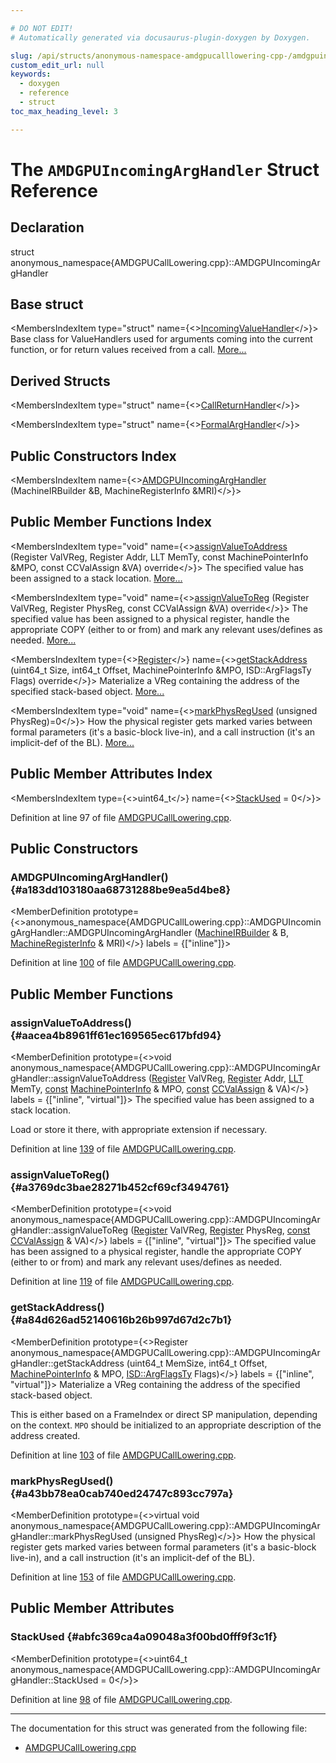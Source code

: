 ```yaml
---

# DO NOT EDIT!
# Automatically generated via docusaurus-plugin-doxygen by Doxygen.

slug: /api/structs/anonymous-namespace-amdgpucalllowering-cpp-/amdgpuincomingarghandler
custom_edit_url: null
keywords:
  - doxygen
  - reference
  - struct
toc_max_heading_level: 3

---
```





# The `AMDGPUIncomingArgHandler` Struct Reference

<DoxygenPage pluginConfig={pluginConfig}>



## Declaration

<CodeBlock>struct anonymous_namespace{AMDGPUCallLowering.cpp}::AMDGPUIncomingArgHandler</CodeBlock>

## Base struct

<MembersIndex>

<MembersIndexItem
  type="struct"
  name={<><a href="/docs/api/structs/llvm/calllowering/incomingvaluehandler">IncomingValueHandler</a></>}>
Base class for ValueHandlers used for arguments coming into the current function, or for return values received from a call. <a href="/docs/api/structs/llvm/calllowering/incomingvaluehandler/#details">More...</a>
</MembersIndexItem>

</MembersIndex>

## Derived Structs

<MembersIndex>

<MembersIndexItem
  type="struct"
  name={<><a href="/docs/api/structs/anonymous-namespace-amdgpucalllowering-cpp-/callreturnhandler">CallReturnHandler</a></>}>
</MembersIndexItem>

<MembersIndexItem
  type="struct"
  name={<><a href="/docs/api/structs/anonymous-namespace-amdgpucalllowering-cpp-/formalarghandler">FormalArgHandler</a></>}>
</MembersIndexItem>

</MembersIndex>

## Public Constructors Index

<MembersIndex>

<MembersIndexItem
  name={<><a href="#a183dd103180aa68731288be9ea5d4be8">AMDGPUIncomingArgHandler</a> (MachineIRBuilder &amp;B, MachineRegisterInfo &amp;MRI)</>}>
</MembersIndexItem>

</MembersIndex>

## Public Member Functions Index

<MembersIndex>

<MembersIndexItem
  type="void"
  name={<><a href="#aacea4b8961ff61ec169565ec617bfd94">assignValueToAddress</a> (Register ValVReg, Register Addr, LLT MemTy, const MachinePointerInfo &amp;MPO, const CCValAssign &amp;VA) override</>}>
The specified value has been assigned to a stack location. <a href="#aacea4b8961ff61ec169565ec617bfd94">More...</a>
</MembersIndexItem>

<MembersIndexItem
  type="void"
  name={<><a href="#a3769dc3bae28271b452cf69cf3494761">assignValueToReg</a> (Register ValVReg, Register PhysReg, const CCValAssign &amp;VA) override</>}>
The specified value has been assigned to a physical register, handle the appropriate COPY (either to or from) and mark any relevant uses/defines as needed. <a href="#a3769dc3bae28271b452cf69cf3494761">More...</a>
</MembersIndexItem>

<MembersIndexItem
  type={<><a href="/docs/api/classes/llvm/register">Register</a></>}
  name={<><a href="#a84d626ad52140616b26b997d67d2c7b1">getStackAddress</a> (uint64&#95;t Size, int64&#95;t Offset, MachinePointerInfo &amp;MPO, ISD::ArgFlagsTy Flags) override</>}>
Materialize a VReg containing the address of the specified stack-based object. <a href="#a84d626ad52140616b26b997d67d2c7b1">More...</a>
</MembersIndexItem>

<MembersIndexItem
  type="void"
  name={<><a href="#a43bb78ea0cab740ed24747c893cc797a">markPhysRegUsed</a> (unsigned PhysReg)=0</>}>
How the physical register gets marked varies between formal parameters (it&#39;s a basic-block live-in), and a call instruction (it&#39;s an implicit-def of the BL). <a href="#a43bb78ea0cab740ed24747c893cc797a">More...</a>
</MembersIndexItem>

</MembersIndex>

## Public Member Attributes Index

<MembersIndex>

<MembersIndexItem
  type={<>uint64&#95;t</>}
  name={<><a href="#abfc369ca4a09048a3f00bd0fff9f3c1f">StackUsed</a> = 0</>}>
</MembersIndexItem>

</MembersIndex>


Definition at line 97 of file <a href="/docs/api/files/lib/lib/target/lib/target/amdgpu/amdgpucalllowering-cpp">AMDGPUCallLowering.cpp</a>.

<SectionDefinition>

## Public Constructors

### AMDGPUIncomingArgHandler() {#a183dd103180aa68731288be9ea5d4be8}

<MemberDefinition
  prototype={<>anonymous&#95;namespace&#123;AMDGPUCallLowering.cpp&#125;::AMDGPUIncomingArgHandler::AMDGPUIncomingArgHandler (<a href="/docs/api/classes/llvm/machineirbuilder">MachineIRBuilder</a> &amp; B, <a href="/docs/api/classes/llvm/machineregisterinfo">MachineRegisterInfo</a> &amp; MRI)</>}
  labels = {["inline"]}>

Definition at line <a href="/docs/api/files/lib/lib/target/lib/target/amdgpu/amdgpucalllowering-cpp/#l00100">100</a> of file <a href="/docs/api/files/lib/lib/target/lib/target/amdgpu/amdgpucalllowering-cpp">AMDGPUCallLowering.cpp</a>.
</MemberDefinition>

</SectionDefinition>

<SectionDefinition>

## Public Member Functions

### assignValueToAddress() {#aacea4b8961ff61ec169565ec617bfd94}

<MemberDefinition
  prototype={<>void anonymous&#95;namespace&#123;AMDGPUCallLowering.cpp&#125;::AMDGPUIncomingArgHandler::assignValueToAddress (<a href="/docs/api/classes/llvm/register">Register</a> ValVReg, <a href="/docs/api/classes/llvm/register">Register</a> Addr, <a href="/docs/api/classes/llvm/llt">LLT</a> MemTy, <a href="/docs/api/files/lib/lib/target/lib/target/aarch64/aarch64promoteconstant-cpp/#a90f8350fecae261c25be85d38b451bff">const</a> <a href="/docs/api/structs/llvm/machinepointerinfo">MachinePointerInfo</a> &amp; MPO, <a href="/docs/api/files/lib/lib/target/lib/target/aarch64/aarch64promoteconstant-cpp/#a90f8350fecae261c25be85d38b451bff">const</a> <a href="/docs/api/classes/llvm/ccvalassign">CCValAssign</a> &amp; VA)</>}
  labels = {["inline", "virtual"]}>
The specified value has been assigned to a stack location.

Load or store it there, with appropriate extension if necessary.

Definition at line <a href="/docs/api/files/lib/lib/target/lib/target/amdgpu/amdgpucalllowering-cpp/#l00139">139</a> of file <a href="/docs/api/files/lib/lib/target/lib/target/amdgpu/amdgpucalllowering-cpp">AMDGPUCallLowering.cpp</a>.
</MemberDefinition>

### assignValueToReg() {#a3769dc3bae28271b452cf69cf3494761}

<MemberDefinition
  prototype={<>void anonymous&#95;namespace&#123;AMDGPUCallLowering.cpp&#125;::AMDGPUIncomingArgHandler::assignValueToReg (<a href="/docs/api/classes/llvm/register">Register</a> ValVReg, <a href="/docs/api/classes/llvm/register">Register</a> PhysReg, <a href="/docs/api/files/lib/lib/target/lib/target/aarch64/aarch64promoteconstant-cpp/#a90f8350fecae261c25be85d38b451bff">const</a> <a href="/docs/api/classes/llvm/ccvalassign">CCValAssign</a> &amp; VA)</>}
  labels = {["inline", "virtual"]}>
The specified value has been assigned to a physical register, handle the appropriate COPY (either to or from) and mark any relevant uses/defines as needed.

Definition at line <a href="/docs/api/files/lib/lib/target/lib/target/amdgpu/amdgpucalllowering-cpp/#l00119">119</a> of file <a href="/docs/api/files/lib/lib/target/lib/target/amdgpu/amdgpucalllowering-cpp">AMDGPUCallLowering.cpp</a>.
</MemberDefinition>

### getStackAddress() {#a84d626ad52140616b26b997d67d2c7b1}

<MemberDefinition
  prototype={<>Register anonymous&#95;namespace&#123;AMDGPUCallLowering.cpp&#125;::AMDGPUIncomingArgHandler::getStackAddress (uint64&#95;t MemSize, int64&#95;t Offset, <a href="/docs/api/structs/llvm/machinepointerinfo">MachinePointerInfo</a> &amp; MPO, <a href="/docs/api/structs/llvm/isd/argflagsty">ISD::ArgFlagsTy</a> Flags)</>}
  labels = {["inline", "virtual"]}>
Materialize a VReg containing the address of the specified stack-based object.

This is either based on a FrameIndex or direct SP manipulation, depending on the context. <code>MPO</code> should be initialized to an appropriate description of the address created.

Definition at line <a href="/docs/api/files/lib/lib/target/lib/target/amdgpu/amdgpucalllowering-cpp/#l00103">103</a> of file <a href="/docs/api/files/lib/lib/target/lib/target/amdgpu/amdgpucalllowering-cpp">AMDGPUCallLowering.cpp</a>.
</MemberDefinition>

### markPhysRegUsed() {#a43bb78ea0cab740ed24747c893cc797a}

<MemberDefinition
  prototype={<>virtual void anonymous&#95;namespace&#123;AMDGPUCallLowering.cpp&#125;::AMDGPUIncomingArgHandler::markPhysRegUsed (unsigned PhysReg)</>}>
How the physical register gets marked varies between formal parameters (it&#39;s a basic-block live-in), and a call instruction (it&#39;s an implicit-def of the BL).

Definition at line <a href="/docs/api/files/lib/lib/target/lib/target/amdgpu/amdgpucalllowering-cpp/#l00153">153</a> of file <a href="/docs/api/files/lib/lib/target/lib/target/amdgpu/amdgpucalllowering-cpp">AMDGPUCallLowering.cpp</a>.
</MemberDefinition>

</SectionDefinition>

<SectionDefinition>

## Public Member Attributes

### StackUsed {#abfc369ca4a09048a3f00bd0fff9f3c1f}

<MemberDefinition
  prototype={<>uint64&#95;t anonymous&#95;namespace&#123;AMDGPUCallLowering.cpp&#125;::AMDGPUIncomingArgHandler::StackUsed = 0</>}>

Definition at line <a href="/docs/api/files/lib/lib/target/lib/target/amdgpu/amdgpucalllowering-cpp/#l00098">98</a> of file <a href="/docs/api/files/lib/lib/target/lib/target/amdgpu/amdgpucalllowering-cpp">AMDGPUCallLowering.cpp</a>.
</MemberDefinition>

</SectionDefinition>

<hr/>

The documentation for this struct was generated from the following file:

<ul>
<li><a href="/docs/api/files/lib/lib/target/lib/target/amdgpu/amdgpucalllowering-cpp">AMDGPUCallLowering.cpp</a></li>
</ul>

</DoxygenPage>
